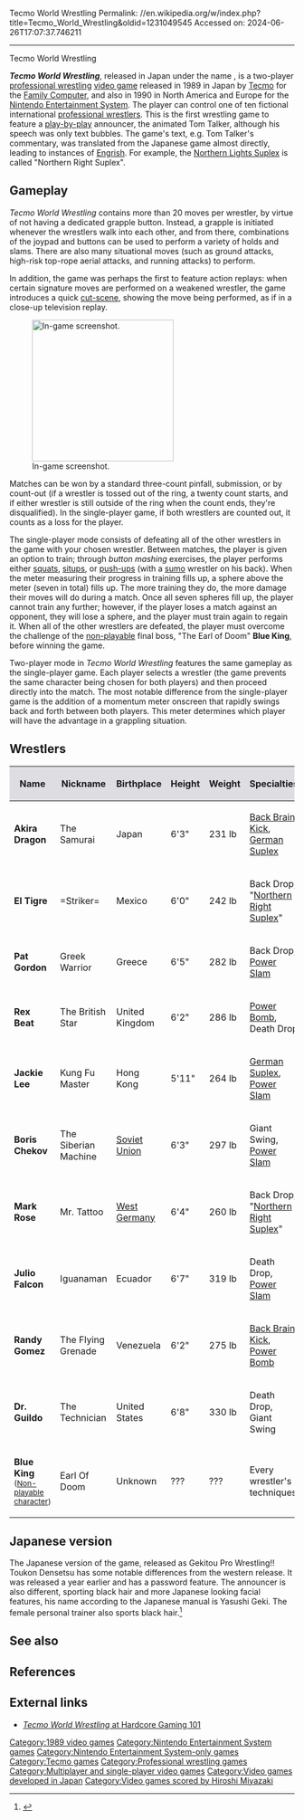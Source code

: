 Tecmo World Wrestling
Permalink: //en.wikipedia.org/w/index.php?title=Tecmo_World_Wrestling&oldid=1231049545
Accessed on: 2024-06-26T17:07:37.746211



------
Tecmo World Wrestling
{{Short description|1989 video game}}
{{Infobox video game
| title = Tecmo World Wrestling
| image = [[Image:Tecmo World Wrestling.jpg|frameless|Tecmo World Wrestling]]
| caption = North American cover art
| developer = [[Tecmo]]<ref name="gamefaqs"/>
| publisher = Tecmo<ref name="gamefaqs"/>
| released = {{vgrelease|JP|September 1, 1989<ref name="gamefaqs">{{cite web| url = http://www.gamefaqs.com/console/nes/data/587688.html| title = Release information | publisher = [[GameFAQs]]| date = | accessdate = 2009-01-25}}</ref>|NA|April 1990<ref name="gamefaqs"/>|EU|November 23, 1990<ref name="gamefaqs"/>}}
| genre = [[Professional wrestling]]<ref name="gamefaqs"/>
| modes = [[Single-player video game|Single-player]] <br /> [[multiplayer video game|Multiplayer]]
| platforms = [[Nintendo Entertainment System]]<ref name="gamefaqs"/>
}}

'''''Tecmo World Wrestling''''', released in Japan under the name {{nihongo|'''''Gekitou Pro Wrestling!! Toukon Densetsu'''''|激闘プロレス!! 闘魂伝説|Fierce Fighting Wrestling!! Legend of Fighting Spirit}}, is a two-player [[professional wrestling]] [[video game]] released in 1989 in Japan by [[Tecmo]] for the [[Family Computer]], and also in 1990 in North America and Europe for the [[Nintendo Entertainment System]]. The player can control one of ten fictional international [[professional wrestlers]]. This is the first wrestling game to feature a [[play-by-play]] announcer, the animated Tom Talker, although his speech was only text bubbles. The game's text, e.g. Tom Talker's commentary, was translated from the Japanese game almost directly, leading to instances of [[Engrish]]. For example, the [[Suplex#Northern Lights suplex|Northern Lights Suplex]] is called "Northern Right Suplex".
 
==Gameplay==
''Tecmo World Wrestling'' contains more than 20 moves per wrestler, by virtue of not having a dedicated grapple button. Instead, a grapple is initiated whenever the wrestlers walk into each other, and from there, combinations of the joypad and buttons can be used to perform a variety of holds and slams. There are also many situational moves (such as ground attacks, high-risk top-rope aerial attacks, and running attacks) to perform.

In addition, the game was perhaps the first to feature action replays: when certain signature moves are performed on a weakened wrestler, the game introduces a quick [[cut-scene]], showing the move being performed, as if in a close-up television replay.

[[File:Tecmo World Wrestling screenshot.png|250px|left|thumb|In-game screenshot.]]

Matches can be won by a standard three-count pinfall, submission, or by count-out (if a wrestler is tossed out of the ring, a twenty count starts, and if either wrestler is still outside of the ring when the count ends, they're disqualified).  In the single-player game, if both wrestlers are counted out, it counts as a loss for the player.

The single-player mode consists of defeating all of the other wrestlers in the game with your chosen wrestler.  Between matches, the player is given an option to train; through ''button mashing'' exercises, the player performs either [[squat (exercise)|squats]], [[sit-up (exercise)|situps]], or [[push-up]]s (with a [[sumo]] wrestler on his back).  When the meter measuring their progress in training fills up, a sphere above the meter (seven in total) fills up. The more training they do, the more damage their moves will do during a match. Once all seven spheres fill up, the player cannot train any further; however, if the player loses a match against an opponent, they will lose a sphere, and the player must train again to regain it. When all of the other wrestlers are defeated, the player must overcome the challenge of the [[non-playable character|non-playable]] final boss, "The Earl of Doom" '''Blue King''', before winning the game.

Two-player mode in ''Tecmo World Wrestling'' features the same gameplay as the single-player game.  Each player selects a wrestler (the game prevents the same character being chosen for both players) and then proceed directly into the match.  The most notable difference from the single-player game is the addition of a momentum meter onscreen that rapidly swings back and forth between both players. This meter determines which player will have the advantage in a grappling situation.

==Wrestlers==
<!--All information in this section, other than "Other Notes," comes from the game. The metric conversions have been added for the benefit of this article and have been rounded to a single decimal.-->

{| class="wikitable"
|-
! style="background-color: #DEDDE2" | Name
! style="background-color: #DEDDE2" | Nickname
! style="background-color: #DEDDE2" | Birthplace
! style="background-color: #DEDDE2" width=9%| Height
! style="background-color: #DEDDE2" width=10%| Weight
! style="background-color: #DEDDE2" | Specialties
|- 
|'''Akira Dragon'''
|The Samurai
|Japan
|6'3"
|231&nbsp;lb
|[[Professional wrestling attacks#Enzuigiri|Back Brain Kick]],<br />[[Suplex#German suplex|German Suplex]]
|- 
|'''El Tigre'''
|=Striker=
|Mexico
|6'0"
|242&nbsp;lb
|Back Drop,<br />"[[Suplex#Northern Lights suplex|Northern Right Suplex]]"
|-
|'''Pat Gordon'''
|Greek Warrior
|Greece
|6'5"
|282&nbsp;lb
|Back Drop,<br />[[Powerslam|Power Slam]]
|-
|'''Rex Beat'''
|The British Star
|United Kingdom
|6'2"
|286&nbsp;lb
|[[Powerbomb|Power Bomb]],<br />Death Drop
|-
|'''Jackie Lee'''
|Kung Fu Master
|Hong Kong
|5'11"
|264&nbsp;lb
|[[Suplex#German suplex|German Suplex]],<br />[[Powerslam|Power Slam]]
|-
|'''Boris Chekov'''
|The Siberian Machine
|[[Soviet Union]]
|6'3"
|297&nbsp;lb
|Giant Swing,<br />[[Powerslam|Power Slam]]
|-
|'''Mark Rose'''
|Mr. Tattoo
|[[West Germany]]
|6'4"
|260&nbsp;lb
|Back Drop,<br />"[[Suplex#Northern Lights suplex|Northern Right Suplex]]"
|-
|'''Julio Falcon'''
|Iguanaman
|Ecuador
|6'7"
|319&nbsp;lb
|Death Drop,<br />[[Powerslam|Power Slam]]
|-
|'''Randy Gomez'''
|The Flying Grenade
|Venezuela
|6'2"
|275&nbsp;lb
|[[Professional wrestling attacks#Enzuigiri|Back Brain Kick]],<br />[[Powerbomb|Power Bomb]]
|-
|'''Dr. Guildo'''
|The Technician
|United States
|6'8"
|330&nbsp;lb
|Death Drop,<br />Giant Swing
|-
|'''Blue King'''<br /><small>([[Non-playable character]])</small>
|Earl Of Doom
|Unknown
|???
|???
|Every wrestler's techniques
|}

==Japanese version==
The Japanese version of the game, released as Gekitou Pro Wrestling!! Toukon Densetsu has some notable differences from the western release. It was released a year earlier and has a password feature. The announcer is also different, sporting black hair and more Japanese looking facial features, his name according to the Japanese manual is Yasushi Geki. The female personal trainer also sports black hair.<ref>{{cite web |title=Tecmo World Wrestling (激闘プロレス!! 闘魂伝説 Gekitou Puroresu!! Toukon Densetsu) |url=http://www.hardcoregaming101.net/tecmoworldwrestling/tecmoworldwrestling.htm |date=May 2011 |author=Audun Sorlie |publisher=Hardcore Gaming 101 |accessdate=18 November 2011}}</ref>

==See also==
{{Portal|Video games}}

==References==
{{reflist}}

==External links==
*[http://www.hardcoregaming101.net/tecmoworldwrestling/tecmoworldwrestling.htm ''Tecmo World Wrestling'' at Hardcore Gaming 101]

{{Authority control}}

[[Category:1989 video games]]
[[Category:Nintendo Entertainment System games]]
[[Category:Nintendo Entertainment System-only games]]
[[Category:Tecmo games]]
[[Category:Professional wrestling games]]
[[Category:Multiplayer and single-player video games]]
[[Category:Video games developed in Japan]]
[[Category:Video games scored by Hiroshi Miyazaki]]